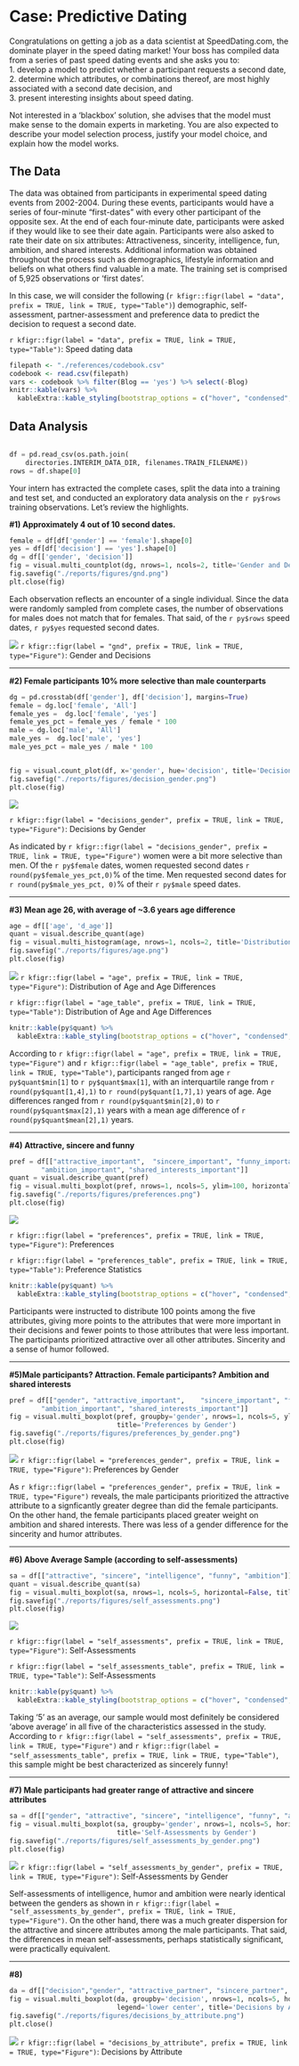 # Case: Predictive Dating
Congratulations on getting a job as a data scientist at SpeedDating.com, the dominate player in the speed dating market! Your boss has compiled data from a series of past speed dating events and she asks you to:  
1. develop a model to predict whether a participant requests a second date,  
2. determine which attributes, or combinations thereof, are most highly associated with a second date decision, and      
3. present interesting insights about speed dating.

Not interested in a 'blackbox' solution, she advises that the model must make sense to the domain experts in marketing. You are also expected to describe your model selection process, justify your model choice, and explain how the model works.

## The Data 
The data was obtained from participants in experimental speed dating events from 2002-2004.  During these events, participants would have a series of four-minute “first-dates” with every other participant of the opposite sex. At the end of each four-minute date, participants were asked if they would like to see their date again.  Participants were also asked to rate their date on six attributes: Attractiveness, sincerity, intelligence, fun, ambition, and shared interests. Additional information was obtained throughout the process such as demographics, lifestyle information and beliefs on what others find valuable in a mate. The training set is comprised of 5,925 observations or 'first dates'.

In this case, we will consider the following (`r kfigr::figr(label = "data", prefix = TRUE, link = TRUE, type="Table")`) demographic, self-assessment, partner-assessment and preference data to predict the decision to request a second date.

`r kfigr::figr(label = "data", prefix = TRUE, link = TRUE, type="Table")`: Speed dating data
```r
filepath <- "./references/codebook.csv"
codebook <- read.csv(filepath)
vars <- codebook %>% filter(Blog == 'yes') %>% select(-Blog)
knitr::kable(vars) %>%  
  kableExtra::kable_styling(bootstrap_options = c("hover", "condensed", "responsive"), full_width = T, position = "center")
```

## Data Analysis
```python
```

```python
df = pd.read_csv(os.path.join(
    directories.INTERIM_DATA_DIR, filenames.TRAIN_FILENAME))
rows = df.shape[0]
```

Your intern has extracted the complete cases, split the data into a training and test set, and conducted an exploratory data analysis on the `r py$rows` training observations. Let's review the highlights.

**#1) Approximately 4 out of 10 second dates.**
```python
female = df[df['gender'] == 'female'].shape[0]
yes = df[df['decision'] == 'yes'].shape[0]
dg = df[['gender', 'decision']]
fig = visual.multi_countplot(dg, nrows=1, ncols=2, title='Gender and Decision Counts')
fig.savefig("./reports/figures/gnd.png")
plt.close(fig)
```

Each observation reflects an encounter of a single individual. Since the data were randomly sampled from complete cases, the number of observations for males does not match that for females. That said, of the `r py$rows` speed dates, `r py$yes` requested second dates.

![](../reports/figures/gnd.png)
`r kfigr::figr(label = "gnd", prefix = TRUE, link = TRUE, type="Figure")`: Gender and Decisions

* * *

**#2) Female participants 10% more selective than male counterparts**

```python
dg = pd.crosstab(df['gender'], df['decision'], margins=True)
female = dg.loc['female', 'All']
female_yes =  dg.loc['female', 'yes']
female_yes_pct = female_yes / female * 100
male = dg.loc['male', 'All']
male_yes =  dg.loc['male', 'yes']
male_yes_pct = male_yes / male * 100


fig = visual.count_plot(df, x='gender', hue='decision', title='Decisions by Gender')
fig.savefig("./reports/figures/decision_gender.png")
plt.close(fig)
```
![](../reports/figures/decision_gender.png)

`r kfigr::figr(label = "decisions_gender", prefix = TRUE, link = TRUE, type="Figure")`: Decisions by Gender

As indicated by `r kfigr::figr(label = "decisions_gender", prefix = TRUE, link = TRUE, type="Figure")` women were a bit more selective than men. Of the `r py$female` dates, women requested second dates `r round(py$female_yes_pct,0)`% of the time. Men requested second dates for `r round(py$male_yes_pct, 0)`% of their `r py$male` speed dates.

* * *
**#3) Mean age 26, with average of ~3.6 years age difference**
```python
age = df[['age', 'd_age']]
quant = visual.describe_quant(age)
fig = visual.multi_histogram(age, nrows=1, ncols=2, title='Distribution of Age and Age Differences')
fig.savefig("./reports/figures/age.png")
plt.close(fig)
```
![](../reports/figures/age.png)
`r kfigr::figr(label = "age", prefix = TRUE, link = TRUE, type="Figure")`: Distribution of Age and Age Differences

`r kfigr::figr(label = "age_table", prefix = TRUE, link = TRUE, type="Table")`: Distribution of Age and Age Differences
```r
knitr::kable(py$quant) %>%  
  kableExtra::kable_styling(bootstrap_options = c("hover", "condensed", "responsive"), full_width = T, position = "center")
```

According to `r kfigr::figr(label = "age", prefix = TRUE, link = TRUE, type="Figure")` and `r kfigr::figr(label = "age_table", prefix = TRUE, link = TRUE, type="Table")`, participants ranged from age  `r py$quant$min[1]` to `r py$quant$max[1]`, with an interquartile range from `r round(py$quant[1,4],1)` to `r round(py$quant[1,7],1)` years of age. Age differences ranged from `r round(py$quant$min[2],0)` to `r round(py$quant$max[2],1)` years with a mean age difference of `r round(py$quant$mean[2],1)` years.

* * *
**#4) Attractive, sincere and funny**
```python
pref = df[["attractive_important",	"sincere_important", "funny_important",
        "ambition_important", "shared_interests_important"]]
quant = visual.describe_quant(pref)
fig = visual.multi_boxplot(pref, nrows=1, ncols=5, ylim=100, horizontal=False, title='Preferences')
fig.savefig("./reports/figures/preferences.png")
plt.close(fig)
```
![](../reports/figures/preferences.png)

`r kfigr::figr(label = "preferences", prefix = TRUE, link = TRUE, type="Figure")`: Preferences

`r kfigr::figr(label = "preferences_table", prefix = TRUE, link = TRUE, type="Table")`: Preference Statistics
```r
knitr::kable(py$quant) %>%  
  kableExtra::kable_styling(bootstrap_options = c("hover", "condensed", "responsive"), full_width = T, position = "center")
```
Participants were instructed to distribute 100 points among the five attributes, giving more points to the attributes that were more important in their decisions and fewer points to those attributes that were less important. The participants prioritized attractive over all other attributes.  Sincerity and a sense of humor followed. 


* * *
**#5)Male participants? Attraction. Female participants? Ambition and shared interests**
```python
pref = df[["gender", "attractive_important",	"sincere_important", "funny_important",
        "ambition_important", "shared_interests_important"]]
fig = visual.multi_boxplot(pref, groupby='gender', nrows=1, ncols=5, ylim=100, horizontal=False,
                           title='Preferences by Gender')
fig.savefig("./reports/figures/preferences_by_gender.png")
plt.close(fig)
```
![](../reports/figures/preferences_by_gender.png)
`r kfigr::figr(label = "preferences_gender", prefix = TRUE, link = TRUE, type="Figure")`: Preferences by Gender

As `r kfigr::figr(label = "preferences_gender", prefix = TRUE, link = TRUE, type="Figure")` reveals, the male participants prioritized the attractive attribute to a signficantly greater degree than did the female participants. On the other hand, the female participants placed greater weight on ambition and shared interests. There was less of a gender difference for the sincerity and humor attributes.

* * *
**#6) Above Average Sample (according to self-assessments)**
```python
sa = df[["attractive", "sincere", "intelligence", "funny", "ambition"]]
quant = visual.describe_quant(sa)
fig = visual.multi_boxplot(sa, nrows=1, ncols=5, horizontal=False, title='Self-Assessments')
fig.savefig("./reports/figures/self_assessments.png")
plt.close(fig)
```
![](../reports/figures/self_assessments.png)

`r kfigr::figr(label = "self_assessments", prefix = TRUE, link = TRUE, type="Figure")`: Self-Assessments

`r kfigr::figr(label = "self_assessments_table", prefix = TRUE, link = TRUE, type="Table")`: Self-Assessments
```r
knitr::kable(py$quant) %>%  
  kableExtra::kable_styling(bootstrap_options = c("hover", "condensed", "responsive"), full_width = T, position = "center")
```

Taking '5' as an average, our sample would most definitely be considered 'above average' in all five of the characteristics assessed in the study. According to `r kfigr::figr(label = "self_assessments", prefix = TRUE, link = TRUE, type="Figure")` and `r kfigr::figr(label = "self_assessments_table", prefix = TRUE, link = TRUE, type="Table")`, this sample might be best characterized as sincerely funny!

* * *
**#7) Male participants had greater range of attractive and sincere attributes**
```python
sa = df[["gender", "attractive", "sincere", "intelligence", "funny", "ambition"]]
fig = visual.multi_boxplot(sa, groupby='gender', nrows=1, ncols=5, horizontal=False,
                           title='Self-Assessments by Gender')
fig.savefig("./reports/figures/self_assessments_by_gender.png")
plt.close(fig)
```
![](../reports/figures/self_assessments_by_gender.png)
`r kfigr::figr(label = "self_assessments_by_gender", prefix = TRUE, link = TRUE, type="Figure")`: Self-Assessments by Gender

Self-assessments of intelligence, humor and ambition were nearly identical between the genders as shown in `r kfigr::figr(label = "self_assessments_by_gender", prefix = TRUE, link = TRUE, type="Figure")`. On the other hand, there was a much greater dispersion for the attractive and sincere attributes among the male participants. That said, the differences in mean self-assessments, perhaps statistically significant, were practically equivalent.  

* * *
**#8)**
```python
da = df[["decision","gender", "attractive_partner", "sincere_partner", "intelligence_partner", "funny_partner", "ambition_partner"]]
fig = visual.multi_boxplot(da, groupby='decision', nrows=1, ncols=5, horizontal=False, hue='gender',
                           legend='lower center', title='Decisions by Attribute')
fig.savefig("./reports/figures/decisions_by_attribute.png")
plt.close()
```
![](../reports/figures/decisions_by_attribute.png)
`r kfigr::figr(label = "decisions_by_attribute", prefix = TRUE, link = TRUE, type="Figure")`: Decisions by Attribute
